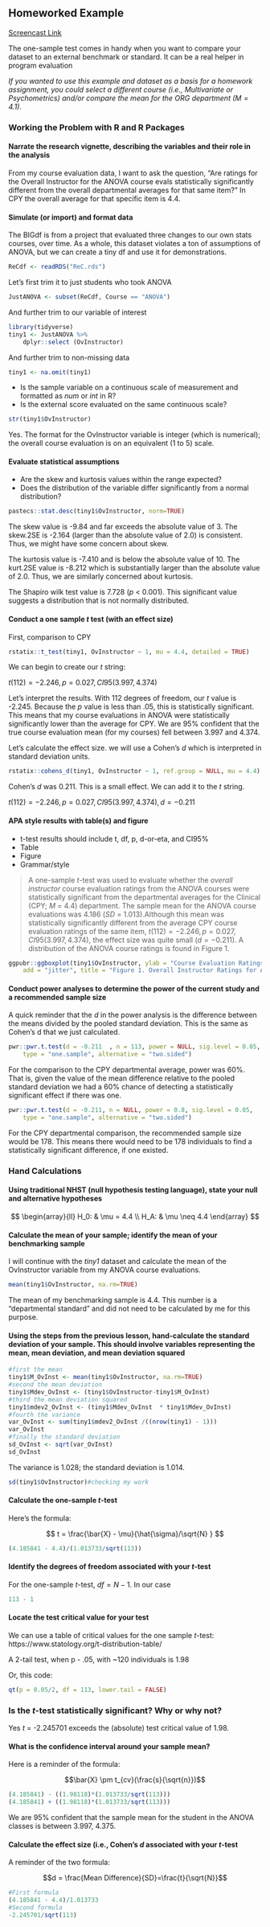 
## Homeworked Example

[Screencast Link]()

The one-sample test comes in handy when you want to compare your dataset to an external benchmark or standard. It can be a real helper in program evaluation

*If you wanted to use this example and dataset as a basis for a homework assignment, you could select a different course (i.e., Multivariate or Psychometrics) and/or compare the mean for the ORG department ($M = 4.1$).*

### Working the Problem with R and R Packages

#### Narrate the research vignette, describing the variables and their role in the analysis

From my course evaluation data, I want to ask the question, "Are ratings for the Overall Instructor for the ANOVA course evals statistically significantly different from the overall departmental averages for that same item?"  In CPY the overall average for that specific item is 4.4. 

#### Simulate (or import) and format data

The BIGdf is from a project that evaluated three changes to our own stats courses, over time. As a whole, this dataset violates a ton of assumptions of ANOVA, but we can create a tiny df and use it for demonstrations.

```r
ReCdf <- readRDS("ReC.rds")
```

Let's first trim it to just students who took ANOVA

```r
JustANOVA <- subset(ReCdf, Course == "ANOVA") 
```

And further trim to our variable of interest

```r
library(tidyverse)
tiny1 <- JustANOVA %>%
    dplyr::select (OvInstructor)
```

And further trim to non-missing data

```r
tiny1 <- na.omit(tiny1)
```


* Is the sample variable on a continuous scale of measurement and formatted as *num* or *int* in R?
* Is the external score evaluated on the same continuous scale?

```r
str(tiny1$OvInstructor)
```
Yes. The format for the OvInstructor variable is integer (which is numerical); the overall course evaluation is on an equivalent (1 to 5) scale.


#### Evaluate statistical assumptions

* Are the skew and kurtosis values within the range expected?
* Does the distribution of the variable differ significantly from a normal distribution?

```r
pastecs::stat.desc(tiny1$OvInstructor, norm=TRUE)
```
The skew value is -9.84 and far exceeds the absolute value of 3. The skew.2SE is -2.164 (larger than the absolute value of 2.0) is consistent. Thus, we might have some concern about skew.

The kurtosis value is -7.410 and is below the absolute value of 10. The kurt.2SE value is -8.212 which is substantially larger than the absolute value of 2.0. Thus, we are similarly concerned about kurtosis.

The Shapiro wilk test value is 7.728 (*p* < 0.001). This significant value suggests a distribution that is not normally distributed.


#### Conduct a one sample *t* test (with an effect size)

First, comparison to CPY

```r
rstatix::t_test(tiny1, OvInstructor ~ 1, mu = 4.4, detailed = TRUE)
```
We can begin to create our *t* string:

$t(112) = -2.246, p = 0.027, CI95(3.997, 4.374)$  

Let's interpret the results.  With 112 degrees of freedom, our *t* value is -2.245. Because the *p* value is less than .05, this is statistically significant. This means that my course evaluations in ANOVA were statistically significantly lower than the average for CPY.  We are 95% confident that the true course evaluation mean (for my courses) fell between 3.997 and 4.374.

Let's calculate the effect size. we will use a Cohen's *d* which is interpreted in standard deviation units. 
```r
rstatix::cohens_d(tiny1, OvInstructor ~ 1, ref.group = NULL, mu = 4.4)
```
Cohen's *d* was 0.211. This is a small effect. We can add it to the *t* string. 

$t(112) = -2.246, p = 0.027, CI95(3.997, 4.374), d = -0.211$


#### APA style results with table(s) and figure

* t-test results should include t, df, p, d-or-eta, and CI95%
* Table
* Figure
* Grammar/style

>A one-sample *t*-test was used to evaluate whether the *overall instructor* course evaluation ratings from the ANOVA courses were statistically significant from the departmental averages for the Clinical (CPY; *M* = 4.4) department.  The sample mean for the ANOVA course evaluations was 4.186 (*SD* = 1.013).Although this mean was statistically significantly different from the average CPY course evaluation ratings of the same item, $t(112) = -2.246, p = 0.027, CI95(3.997, 4.374)$,  the effect size was quite small $(d = -0.211)$. A distribution of the ANOVA course ratings is found in Figure 1.

```r
ggpubr::ggboxplot(tiny1$OvInstructor, ylab = "Course Evaluation Ratings", xlab = FALSE,
    add = "jitter", title = "Figure 1. Overall Instructor Ratings for ANOVA")
```

#### Conduct power analyses to determine the power of the current study and a recommended sample size

A quick reminder that the *d* in the power analysis is the difference between the means divided by the pooled standard deviation. This is the same as Cohen's d that we just calculated.

```r
pwr::pwr.t.test(d = -0.211	, n = 113, power = NULL, sig.level = 0.05,
    type = "one.sample", alternative = "two.sided")
```

For the comparison to the CPY departmental average, power was 60%. That is, given the value of the mean difference relative to the pooled standard deviation we had a 60% chance of detecting a statistically significant effect if there was one.

```r
pwr::pwr.t.test(d = -0.211, n = NULL, power = 0.8, sig.level = 0.05,
    type = "one.sample", alternative = "two.sided")
```
For the CPY departmental comparison, the recommended sample size would be 178. This means there would need to be 178 individuals to find a statistically significant difference, if one existed.

### Hand Calculations

#### Using traditional NHST (null hypothesis testing language), state your null and alternative hypotheses 

$$
\begin{array}{ll}
H_0: & \mu = 4.4 \\
H_A: & \mu \neq 4.4
\end{array}
$$

#### Calculate the mean of your sample; identify the mean of your benchmarking sample

I will continue with the *tiny1* dataset and calculate the mean of the OvInstructor variable from my ANOVA course evaluations.

```r
mean(tiny1$OvInstructor, na.rm=TRUE)
```

The mean of my benchmarking sample is 4.4. This number is a "departmental standard" and did not need to be calculated by me for this purpose.

#### Using the steps from the previous lesson, hand-calculate the standard deviation of your sample. This should involve variables representing the mean, mean deviation, and mean deviation squared

```r
#first the mean
tiny1$M_OvInst <- mean(tiny1$OvInstructor, na.rm=TRUE)
#second the mean deviation
tiny1$Mdev_OvInst <- (tiny1$OvInstructor-tiny1$M_OvInst)
#third the mean deviation squared
tiny1$mdev2_OvInst <- (tiny1$Mdev_OvInst  * tiny1$Mdev_OvInst)
#fourth the variance
var_OvInst <- sum(tiny1$mdev2_OvInst /((nrow(tiny1) - 1)))
var_OvInst
#finally the standard deviation
sd_OvInst <- sqrt(var_OvInst)
sd_OvInst


```
The variance is 1.028; the standard deviation is 1.014.

```r
sd(tiny1$OvInstructor)#checking my work
```

#### Calculate the one-sample *t*-test

Here's the formula:  

$$
t = \frac{\bar{X} - \mu}{\hat{\sigma}/\sqrt{N} }
$$

```r
(4.185841 - 4.4)/(1.013733/sqrt(113))
```

#### Identify the degrees of freedom associated with your *t*-test     

For the one-sample *t*-test, $df = N - 1$. In our case

```r
113 - 1
```

#### Locate the test critical value for your test
We can use a table of critical values for the one sample *t*-test:  https://www.statology.org/t-distribution-table/

A 2-tail test, when p - .05, with ~120 individuals is 1.98

Or, this code:

```r
qt(p = 0.05/2, df = 113, lower.tail = FALSE)
```
### Is the *t*-test statistically significant? Why or why not?

Yes *t* = -2.245701 exceeds the (absolute) test critical value of 1.98.

#### What is the confidence interval around your sample mean?

Here is a reminder of the formula:

$$\bar{X} \pm t_{cv}(\frac{s}{\sqrt{n}})$$

```r
(4.185841) - ((1.98118)*(1.013733/sqrt(113)))
(4.185841) + ((1.98118)*(1.013733/sqrt(113)))
```

We are 95% confident that the sample mean for the student in the ANOVA classes is between 3.997, 4.375.

#### Calculate the effect size (i.e., Cohen's *d* associated with your *t*-test

A reminder of the two formula:

$$d = \frac{Mean Difference}{SD}=\frac{t}{\sqrt{N}}$$
```r
#First formula
(4.185841 - 4.4)/1.013733
#Second formula
-2.245701/sqrt(113)
```
